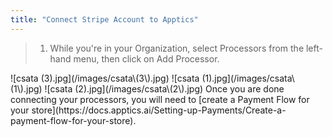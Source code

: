 ```yaml
---
title: "Connect Stripe Account to Apptics"
---
```


> 1. While you're in your Organization, select Processors from the left-hand menu, then click on Add Processor.

<Steps>
  <Step title="While you're in your Organization, select Processors from the left-hand menu, then click on Add Processor.">
    ![csata (3).jpg](/images/csata\(3\).jpg)
  </Step>
  <Step title="Select Stripe.">
    ![csata (1).jpg](/images/csata\(1\).jpg)
  </Step>
  <Step title="A pop up menu will appear, requesting you to fill out the needed information and to connect your Stripe account.">
    ![csata (2).jpg](/images/csata\(2\).jpg)
  </Step>
  <Step title="Once done click on Save changes.">
    Once you are done connecting your processors, you will need to [create a Payment Flow for your store](https://docs.apptics.ai/Setting-up-Payments/Create-a-payment-flow-for-your-store).
  </Step>
</Steps>